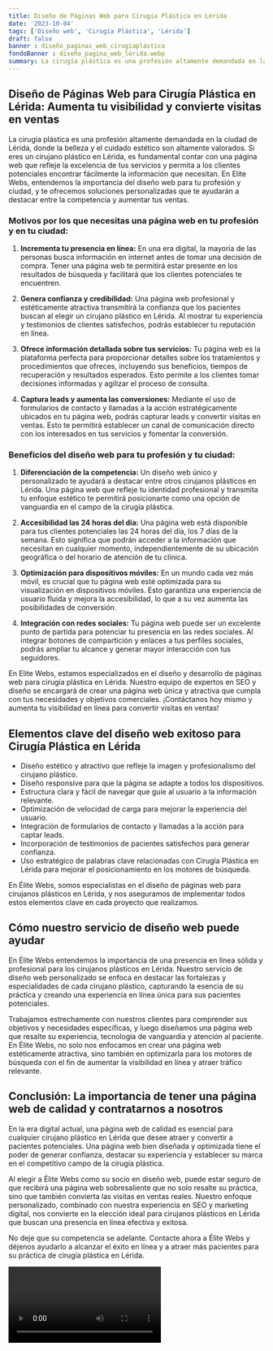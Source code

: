 ```yaml
---
title: Diseño de Páginas Web para Cirugía Plástica en Lérida
date: '2023-10-04'
tags: ['Diseño web', 'Cirugía Plástica', 'Lérida']
draft: false
banner : diseño_paginas_web_cirugíaplástica
fondoBanner : diseño_pagina_web_lérida.webp
summary: La cirugía plástica es una profesión altamente demandada en la ciudad de Lérida, donde la belleza y el cuidado estético son altamente valorados. Si eres un cirujano plástico en Lérida, es fundamental contar con una página web que refleje la excelencia de tus servicios y permita a los clientes potenciales encontrar fácilmente la información que necesitan. En Elite Webs, entendemos la importancia del diseño web para tu profesión y ciudad, y te ofrecemos soluciones personalizadas que te ayudarán a destacar entre la competencia y aumentar tus ventas.
---
```


## Diseño de Páginas Web para Cirugía Plástica en Lérida: Aumenta tu visibilidad y convierte visitas en ventas

La cirugía plástica es una profesión altamente demandada en la ciudad de Lérida, donde la belleza y el cuidado estético son altamente valorados. Si eres un cirujano plástico en Lérida, es fundamental contar con una página web que refleje la excelencia de tus servicios y permita a los clientes potenciales encontrar fácilmente la información que necesitan. En Elite Webs, entendemos la importancia del diseño web para tu profesión y ciudad, y te ofrecemos soluciones personalizadas que te ayudarán a destacar entre la competencia y aumentar tus ventas.

### Motivos por los que necesitas una página web en tu profesión y en tu ciudad:

1. **Incrementa tu presencia en línea:** En una era digital, la mayoría de las personas busca información en internet antes de tomar una decisión de compra. Tener una página web te permitirá estar presente en los resultados de búsqueda y facilitará que los clientes potenciales te encuentren.

2. **Genera confianza y credibilidad:** Una página web profesional y estéticamente atractiva transmitirá la confianza que los pacientes buscan al elegir un cirujano plástico en Lérida. Al mostrar tu experiencia y testimonios de clientes satisfechos, podrás establecer tu reputación en línea.

3. **Ofrece información detallada sobre tus servicios:** Tu página web es la plataforma perfecta para proporcionar detalles sobre los tratamientos y procedimientos que ofreces, incluyendo sus beneficios, tiempos de recuperación y resultados esperados. Esto permite a los clientes tomar decisiones informadas y agilizar el proceso de consulta.

4. **Captura leads y aumenta las conversiones:** Mediante el uso de formularios de contacto y llamadas a la acción estratégicamente ubicados en tu página web, podrás capturar leads y convertir visitas en ventas. Esto te permitirá establecer un canal de comunicación directo con los interesados en tus servicios y fomentar la conversión.

### Beneficios del diseño web para tu profesión y tu ciudad:

1. **Diferenciación de la competencia:** Un diseño web único y personalizado te ayudará a destacar entre otros cirujanos plásticos en Lérida. Una página web que refleje tu identidad profesional y transmita tu enfoque estético te permitirá posicionarte como una opción de vanguardia en el campo de la cirugía plástica.

2. **Accesibilidad las 24 horas del día:** Una página web está disponible para tus clientes potenciales las 24 horas del día, los 7 días de la semana. Esto significa que podrán acceder a la información que necesitan en cualquier momento, independientemente de su ubicación geográfica o del horario de atención de tu clínica.

3. **Optimización para dispositivos móviles:** En un mundo cada vez más móvil, es crucial que tu página web esté optimizada para su visualización en dispositivos móviles. Esto garantiza una experiencia de usuario fluida y mejora la accesibilidad, lo que a su vez aumenta las posibilidades de conversión.

4. **Integración con redes sociales:** Tu página web puede ser un excelente punto de partida para potenciar tu presencia en las redes sociales. Al integrar botones de compartición y enlaces a tus perfiles sociales, podrás ampliar tu alcance y generar mayor interacción con tus seguidores.

En Elite Webs, estamos especializados en el diseño y desarrollo de páginas web para cirugía plástica en Lérida. Nuestro equipo de expertos en SEO y diseño se encargará de crear una página web única y atractiva que cumpla con tus necesidades y objetivos comerciales. ¡Contáctanos hoy mismo y aumenta tu visibilidad en línea para convertir visitas en ventas!

<GifSeo />

<Cta />

## Elementos clave del diseño web exitoso para Cirugía Plástica en Lérida

- Diseño estético y atractivo que refleje la imagen y profesionalismo del cirujano plástico.
- Diseño responsive para que la página se adapte a todos los dispositivos.
- Estructura clara y fácil de navegar que guíe al usuario a la información relevante.
- Optimización de velocidad de carga para mejorar la experiencia del usuario.
- Integración de formularios de contacto y llamadas a la acción para captar leads.
- Incorporación de testimonios de pacientes satisfechos para generar confianza.
- Uso estratégico de palabras clave relacionadas con Cirugía Plástica en Lérida para mejorar el posicionamiento en los motores de búsqueda.

En Élite Webs, somos especialistas en el diseño de páginas web para cirujanos plásticos en Lérida, y nos aseguramos de implementar todos estos elementos clave en cada proyecto que realizamos.

## Cómo nuestro servicio de diseño web puede ayudar

En Élite Webs entendemos la importancia de una presencia en línea sólida y profesional para los cirujanos plásticos en Lérida. Nuestro servicio de diseño web personalizado se enfoca en destacar las fortalezas y especialidades de cada cirujano plástico, capturando la esencia de su práctica y creando una experiencia en línea única para sus pacientes potenciales.

Trabajamos estrechamente con nuestros clientes para comprender sus objetivos y necesidades específicas, y luego diseñamos una página web que resalte su experiencia, tecnología de vanguardia y atención al paciente. En Élite Webs, no solo nos enfocamos en crear una página web estéticamente atractiva, sino también en optimizarla para los motores de búsqueda con el fin de aumentar la visibilidad en línea y atraer tráfico relevante.

## Conclusión: La importancia de tener una página web de calidad y contratarnos a nosotros

En la era digital actual, una página web de calidad es esencial para cualquier cirujano plástico en Lérida que desee atraer y convertir a pacientes potenciales. Una página web bien diseñada y optimizada tiene el poder de generar confianza, destacar su experiencia y establecer su marca en el competitivo campo de la cirugía plástica.

Al elegir a Élite Webs como su socio en diseño web, puede estar seguro de que recibirá una página web sobresaliente que no solo resalte su práctica, sino que también convierta las visitas en ventas reales. Nuestro enfoque personalizado, combinado con nuestra experiencia en SEO y marketing digital, nos convierte en la elección ideal para cirujanos plásticos en Lérida que buscan una presencia en línea efectiva y exitosa.

No deje que su competencia se adelante. Contacte ahora a Élite Webs y déjenos ayudarlo a alcanzar el éxito en línea y a atraer más pacientes para su práctica de cirugía plástica en Lérida.

<Video />

<CtaBot job='Cirugía Plástica' city='Lérida'/>

<Gmaps query='Lérida+españa+maps' />